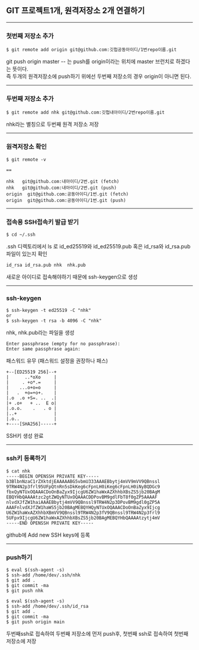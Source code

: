 ## GIT 프로젝트1개, 원격저장소 2개 연결하기

---

### **첫번째 저장소 추가**

```
$ git remote add origin git@github.com:깃헙공동아이디/1번repo이름.git
```

git push origin master -- 는 push를 origin이라는 위치에 master 브런치로 하겠다는 뜻이다.  
즉 두개의 원격저장소에 push하기 위에선 두번째 저장소의 경우 origin이 아니면 된다.

---

### **두번째 저장소 추가**

```
$ git remote add nhk git@github.com:깃헙내아이디/2번repo이름.git
```

nhk라는 별칭으로 두번째 원격 저장소 저장

---

### **원격저장소 확인**

```
$ git remote -v

==

nhk   git@github.com:내아이디/2번.git (fetch)
nhk   git@github.com:내아이디/2번.git (push)
origin  git@github.com:공동아이디/1번.git (fetch)
origin  git@github.com:공동아이디/1번.git (push)
```

---

### **접속용 SSH접속키 발급 받기**

```
$ cd ~/.ssh
```

.ssh 디렉토리에서 ls 로 id_ed25519와 id_ed25519.pub 혹은 id_rsa와 id_rsa.pub 파일이 있는지 확인

```
id_rsa id_rsa.pub nhk  nhk.pub
```

새로운 아이디로 접속해야하기 때문에 ssh-keygen으로 생성

---

### **ssh-keygen**

```
$ ssh-keygen -t ed25519 -C "nhk"
or
$ ssh-keygen -t rsa -b 4096 -C "nhk"

```

nhk, nhk.pub라는 파일을 생성

```
Enter passphrase (empty for no passphrase):
Enter same passphrase again:
```

패스워드 유무 (패스워드 설정을 권장하나 패스)

```
+--[ED25519 256]--+
|      ..*oXo     |
|     . +o*.=     |
|    ...o+o=o     |
|   .  +o=+o+.    |
|.o  .o +S=. ..  .|
|+ .o+   + ..  E o|
|.o.o.    .   . o |
|..+              |
|.o..             |
+----[SHA256]-----+
```

SSH키 생성 완료

---

### **ssh키 등록하기**

```
$ cat nhk
-----BEGIN OPENSSH PRIVATE KEY-----
b3BlbnNzaC1rZXktdjEAAAAABG5vbmU333AAAEBbytj4mVV9mVV9QBnssl
9TRW4N2p3frl95UFpQtnRn5sDkKeg6cFpnLH0iKeg6cFpnLH0iNyBQDGc9
fbxQyNTUxOQAAACDoOnBaZyx9IjcgU6ZW1haWxAZXhhbXBsZS5jb20BAgM
EBQYHbQAAAAtzc2gtZWQyNTUxOQAAACDDPovBM9gdlFbT8f0gZP5AAAAF
nlvdXJfZW1haiAAAEBbytj4mVV9QBnssl9TRW4N2p3DPovBM9gdl0gZP5A
AAAFnlvdXJfZW1haWS5jb20BAgMEBQYHQyNTUxOQAAACDoOnBaZyx9Ijcg
U6ZW1haWxAZXhhbXBmVV9QBnssl9TRW4N2p3fV9QBnssl9TRW4N2p3frl9
5UFpx9IjcgU6ZW1haWxAZXhhbXBsZS5jb20BAgMEBQYHbQAAAAtzytj4mV
-----END OPENSSH PRIVATE KEY-----
```

github에 Add new SSH keys에 등록

---

### **push하기**

```
$ eval $(ssh-agent -s)
$ ssh-add /home/dev/.ssh/nhk
$ git add .
$ git commit -ma
$ git push nhk

$ eval $(ssh-agent -s)
$ ssh-add /home/dev/.ssh/id_rsa
$ git add .
$ git commit -ma
$ git push origin main
```

두번째ssh로 접속하여 두번째 저장소에 먼저 push후, 첫번째 ssh로 접속하여 첫번째 저장소에 저장
